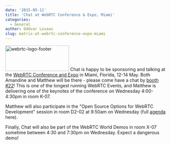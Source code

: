 ```yaml
---
date: '2015-05-11'
title: 'Chat at WebRTC Conference & Expo, Miami'
categories:
  - General
author: Oddvar Lovaas
slug: matrix-at-webrtc-conference-expo-miami
---
```


<a href="http://www.webrtcworld.com/conference/east/"><img src="http://matrix.org/blog/wp-content/uploads/2015/05/webrtc-logo-footer.png" alt="webrtc-logo-footer" width="200" height="80" class="alignright size-full wp-image-987" /></a> Chat is happy to be sponsoring and talking at the <a href="http://www.webrtcworld.com/conference/east/" title="WebRTC Conference & Expo">WebRTC Conference and Expo</a> in Miami, Florida, 12-14 May. Both Amandine and Matthew will be there - please come have a chat by <a href="http://www.webrtcworld.com/conference/east/floorplan-miami-2015.html" title="booth #22">booth #22</a>! This is one of the longest running WebRTC Events, and Matthew is delivering one of the keynotes of the conference on Wednesday 4:00-4:30pm in room K-07.

Matthew will also participate in the "Open Source Options for WebRTC Development" session in room D2-02 at 9:50am on Wednesday (full <a href="http://www.webrtcworld.com/conference/east/agenda.aspx" title="agenda">agenda</a> here). 

Finally, Chat will also be part of the WebRTC World Demos in room X-07 sometime between 4:30 and 7:30pm on Wednesday. Expect a dangerous demo! 
